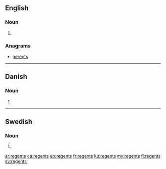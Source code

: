 {{also|Regents}}
==English==

===Noun===
{{head|en|noun plural form}}

# {{plural of|regent|lang=en}}

===Anagrams===
* [[gerents#English|gerents]]

----

==Danish==

===Noun===
{{head|da|noun form}}

# {{genitive singular indefinite of|regent|lang=da}}

----

==Swedish==

===Noun===
{{head|sv|noun form}}

# {{sv-noun-form-indef-gen|regent}}

[[ar:regents]]
[[ca:regents]]
[[eo:regents]]
[[fr:regents]]
[[ku:regents]]
[[my:regents]]
[[fi:regents]]
[[sv:regents]]